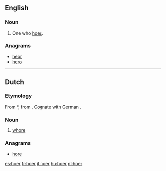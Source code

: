 ==English==

===Noun===
{{en-noun}}

# One who [[hoe]]s.

===Anagrams===
* [[heor#English|heor]]
* [[hero#English|hero]]

----

==Dutch==

===Etymology===
From {{etyl|odt|nl}} *{{term||huora|lang=odt}}, from {{proto|Germanic|hōrōn|lang=nl}}. Cognate with German {{term|Hure|lang=de}}.

===Noun===
{{nl-noun|g=f|dim=hoertje}}

# {{informal}} [[whore]]

===Anagrams===
* [[hore#Dutch|hore]]

[[es:hoer]]
[[fr:hoer]]
[[it:hoer]]
[[hu:hoer]]
[[nl:hoer]]